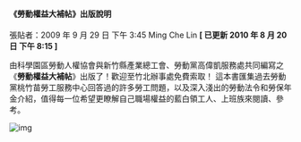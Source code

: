 #### 《勞動權益大補帖》出版說明

張貼者：2009 年 9 月 29 日 下午 3:45 Ming Che Lin **[ 已更新 2010 年 8 月 20 日 下午 8:15 ]**

由科學園區勞動人權協會與新竹縣產業總工會、勞動黨高偉凱服務處共同編寫之《**勞動權益大補帖**》出版了！歡迎至竹北辦事處免費索取！
這本書匯集過去勞動黨桃竹苗勞工服務中心回答過的許多勞工問題，以及深入淺出的勞動法令和勞保年金介紹，值得每一位希望更瞭解自己職場權益的藍白領工人、上班族來閱讀、參考。

![img](/images/20090929/bookcover.jpeg)

